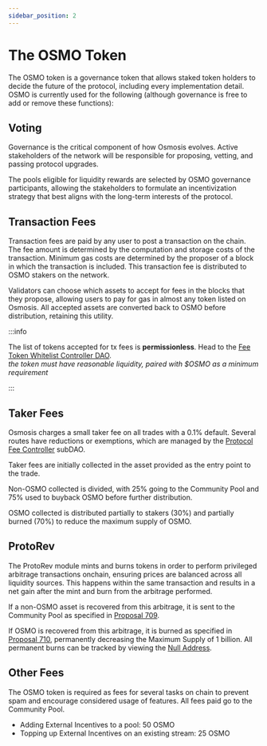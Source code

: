 ```yaml
---
sidebar_position: 2
---
```

# The OSMO Token

The OSMO token is a governance token that allows staked token holders to decide the future of the protocol, including every implementation detail. OSMO is currently used for the following (although governance is free to add or remove these functions):

## Voting
Governance is the critical component of how Osmosis evolves. Active stakeholders of the network will be responsible for proposing, vetting, and passing protocol upgrades.

The pools eligible for liquidity rewards are selected by OSMO governance participants, allowing the stakeholders to formulate an incentivization strategy that best aligns with the long-term interests of the protocol.

## Transaction Fees
Transaction fees are paid by any user to post a transaction on the chain. The fee amount is determined by the computation and storage costs of the transaction. Minimum gas costs are determined by the proposer of a block in which the transaction is included. This transaction fee is distributed to OSMO stakers on the network.

Validators can choose which assets to accept for fees in the blocks that they propose, allowing users to pay for gas in almost any token listed on Osmosis. All accepted assets are converted back to OSMO before distribution, retaining this utility.

:::info

The list of tokens accepted for tx fees is **permissionless**. Head to the [Fee Token Whitelist Controller DAO](https://daodao.zone/dao/osmo17eqe9dpglajwd48r65lasq3mftra5q4uxce525htyvjdp0q037vqpurhve/proposals).  
_the token must have reasonable liquidity, paired with $OSMO as a minimum requirement_

:::

## Taker Fees
Osmosis charges a small taker fee on all trades with a 0.1% default.
Several routes have reductions or exemptions, which are managed by the [Protocol Fee Controller](https://daodao.zone/dao/osmo162wk8qc3w5s9hfs8dm76wrqnk6fjmsez2t4kk6zyugmrlzgds8sqfesmlm) subDAO.

Taker fees are initially collected in the asset provided as the entry point to the trade. 

Non-OSMO collected is divided, with 25% going to the Community Pool and 75% used to buyback OSMO before further distribution.

OSMO collected is distributed partially to stakers (30%) and partially burned (70%) to reduce the maximum supply of OSMO. 

## ProtoRev
The ProtoRev module mints and burns tokens in order to perform privileged arbitrage transactions onchain, ensuring prices are balanced across all liquidity sources. This happens within the same transaction and results in a net gain after the mint and burn from the arbitrage performed.

If a non-OSMO asset is recovered from this arbitrage, it is sent to the Community Pool as specified in [Proposal 709](https://daodao.zone/dao/osmosis/proposals/709).

If OSMO is recovered from this arbitrage, it is burned as specified in [Proposal 710](https://daodao.zone/dao/osmosis/proposals/710), permanently decreasing the Maximum Supply of 1 billion.
All permanent burns can be tracked by viewing the [Null Address](https://www.mintscan.io/osmosis/address/osmo1qqqqqqqqqqqqqqqqqqqqqqqqqqqqqqqqmcn030).

## Other Fees
The OSMO token is required as fees for several tasks on chain to prevent spam and encourage considered usage of features. All fees paid go to the Community Pool.

* Adding External Incentives to a pool: 50 OSMO
* Topping up External Incentives on an existing stream: 25 OSMO
